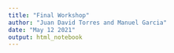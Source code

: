 ```yaml
---
title: "Final Workshop"
author: "Juan David Torres and Manuel Garcia"
date: "May 12 2021"
output: html_notebook
---
```


